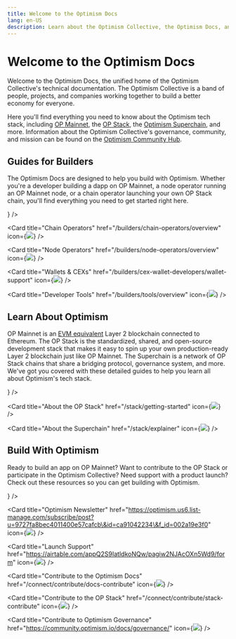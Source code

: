 ```yaml
---
title: Welcome to the Optimism Docs
lang: en-US
description: Learn about the Optimism Collective, the Optimism Docs, and how to get started building with Optimism.
---
```



# Welcome to the Optimism Docs

Welcome to the Optimism Docs, the unified home of the Optimism Collective's technical documentation.
The Optimism Collective is a band of people, projects, and companies working together to build a better economy for everyone.

Here you'll find everything you need to know about the Optimism tech stack, including [OP Mainnet](/chain/overview), the [OP Stack](/stack/overview), the [Optimism Superchain](/stack/explainer), and more.
Information about the Optimism Collective's governance, community, and mission can be found on the [Optimism Community Hub](https://community.optimism.io/docs/governance/).

## Guides for Builders

The Optimism Docs are designed to help you build with Optimism.
Whether you're a developer building a dapp on OP Mainnet, a node operator running an OP Mainnet node, or a chain operator launching your own OP Stack chain, you'll find everything you need to get started right here.

<Cards>
  <Card title="Dapp Developers" href="/builders/dapp-developers/overview" icon={<img src="img/icons/terminal-window-line.svg" />} />

  <Card title="Chain Operators" href="/builders/chain-operators/overview" icon={<img src="img/icons/instance-line.svg" />} />

  <Card title="Node Operators" href="/builders/node-operators/overview" icon={<img src="img/icons/computer-line.svg" />} />

  <Card title="Wallets & CEXs" href="/builders/cex-wallet-developers/wallet-support" icon={<img src="img/icons/wallet.svg" />} />

  <Card title="Developer Tools" href="/builders/tools/overview" icon={<img src="img/icons/tools.svg" />} />
</Cards>

## Learn About Optimism

OP Mainnet is an [EVM equivalent](https://medium.com/ethereum-optimism/introducing-evm-equivalence-5c2021deb306) Layer 2 blockchain connected to Ethereum.
The OP Stack is the standardized, shared, and open-source development stack that makes it easy to spin up your own production-ready Layer 2 blockchain just like OP Mainnet.
The Superchain is a network of OP Stack chains that share a bridging protocol, governance system, and more.
We've got you covered with these detailed guides to help you learn all about Optimism's tech stack.

<Cards>
  <Card title="About OP Mainnet" href="/chain/getting-started" icon={<img src="img/icons/book.svg" />} />

  <Card title="About the OP Stack" href="/stack/getting-started" icon={<img src="img/icons/book.svg" />} />

  <Card title="About the Superchain" href="/stack/explainer" icon={<img src="img/icons/book.svg" />} />
</Cards>

## Build With Optimism

Ready to build an app on OP Mainnet?
Want to contribute to the OP Stack or participate in the Optimism Collective?
Need support with a product launch?
Check out these resources so you can get building with Optimism.

<Cards>
  <Card title="Developer Support Forum" href="https://github.com/ethereum-optimism/developers" icon={<img src="img/icons/question-answer-line.svg" />} />

  <Card title="Optimism Newsletter" href="https://optimism.us6.list-manage.com/subscribe/post?u=9727fa8bec4011400e57cafcb\&id=ca91042234\&f_id=002a19e3f0" icon={<img src="img/icons/news-line.svg" />} />

  <Card title="Launch Support" href="https://airtable.com/appQ2S9IatldkoNQw/pagiw2NJAcOXn5Wd9/form" icon={<img src="img/icons/rocket-2-line.svg" />} />
  
  <Card title="Contribute to the Optimism Docs" href="/connect/contribute/docs-contribute" icon={<img src="img/icons/file-edit-line.svg" />} />

  <Card title="Contribute to the OP Stack" href="/connect/contribute/stack-contribute" icon={<img src="img/icons/stack-line.svg" />} />

  <Card title="Contribute to Optimism Governance" href="https://community.optimism.io/docs/governance/" icon={<img src="img/icons/government-line.svg" />} />
</Cards>
